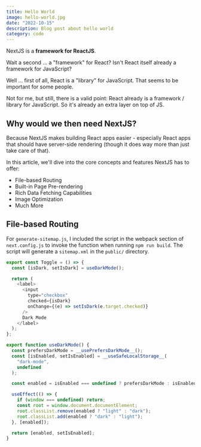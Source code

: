 ```yaml
---
title: Hello World
image: hello-world.jpg
date: "2022-10-15"
description: Blog post about hello world
category: code
---
```


NextJS is a **framework for ReactJS**.

Wait a second ... a "framework" for React? Isn't React itself already a framework for JavaScript?

Well ... first of all, React is a "library" for JavaScript. That seems to be important for some people.

Not for me, but still, there is a valid point: React already is a framework / library for JavaScript. So it's already an extra layer on top of JS.

## Why would we then need NextJS?

Because NextJS makes building React apps easier - especially React apps that should have server-side rendering (though it does way more than just take care of that).

In this article, we'll dive into the core concepts and features NextJS has to offer:

- File-based Routing
- Built-in Page Pre-rendering
- Rich Data Fetching Capabilities
- Image Optimization
- Much More

## File-based Routing

For `generate-sitemap.js`, I included the script in the webpack section of `next.config.js` to invoke the function when running `npm run build`. The script will generate a `sitemap.xml` in the `public/` directory.

```js fileName=toggle.jsx
export const Toggle = () => {
  const [isDark, setIsDark] = useDarkMode();

  return (
    <label>
      <input
        type="checkbox"
        checked={isDark}
        onChange={(e) => setIsDark(e.target.checked)}
      />
      Dark Mode
    </label>
  );
};
```

```js fileName=userDarkMode.js id=useDarkMode
export function useDarkMode() {
  const prefersDarkMode = __usePrefersDarkMode__();
  const [isEnabled, setIsEnabled] = __useSafeLocalStorage__(
    "dark-mode",
    undefined
  );

  const enabled = isEnabled === undefined ? prefersDarkMode : isEnabled;

  useEffect(() => {
    if (window === undefined) return;
    const root = window.document.documentElement;
    root.classList.remove(enabled ? "light" : "dark");
    root.classList.add(enabled ? "dark" : "light");
  }, [enabled]);

  return [enabled, setIsEnabled];
}
```
